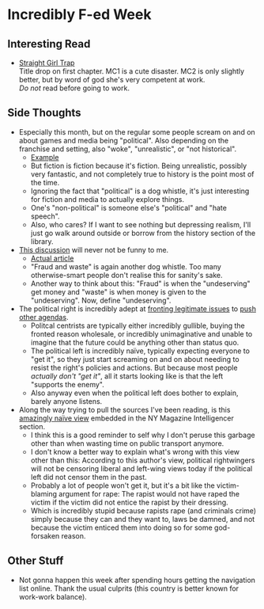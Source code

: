 #   Incredibly F-ed Week

##  Interesting Read

-   [Straight Girl Trap](https://tapas.io/series/straight-girl-trap/)\
    Title drop on first chapter.
    MC1 is a cute disaster.
    MC2 is only slightly better, but by word of god she's very competent at work.\
    *Do not* read before going to work.

##  Side Thoughts

-   Especially this month, but on the regular some people scream on and on about games and media being "political".
    Also depending on the franchise and setting, also "woke", "unrealistic", or "not historical".
    -   [Example](https://old.reddit.com/r/FinalFantasy/comments/1l4u05k/someone_said_that_they_hope_that_the_final/)
    -   But fiction is fiction because it's fiction.
        Being unrealistic, possibly very fantastic, and not completely true to history is the point most of the time.
    -   Ignoring the fact that "political" is a dog whistle,
        it's just interesting for fiction and media to actually explore things.
    -   One's "non-political" is someone else's "political" and "hate speech".
    -   Also, who cares?
        If I want to see nothing but depressing realism, I'll just go walk around outside or borrow from the history section of the library.
-   [This discussion](https://old.reddit.com/r/fednews/comments/1l5a2ln/former_doge_engineer_says_federal_waste_and_fraud/)
    will never not be funny to me.
    -   [Actual article](https://www.npr.org/2025/06/02/nx-s1-5417994/former-doge-engineer-shares-his-experience-working-for-the-cost-cutting-unit)
    -   "Fraud and waste" is again another dog whistle.
        Too many otherwise-smart people don't realise this for sanity's sake.
    -   Another way to think about this:
        "Fraud" is when the "undeserving" get money and "waste" is when money is given to the "undeserving".
        Now, define "undeserving".
-   The political right is incredibly adept at [fronting legitimate issues](https://www.bbc.com/news/articles/cr4zpnl2x3eo) to 
    [push other agendas](https://foreignpolicy.com/2025/04/03/trump-attacking-universities-funding-us-politics/).
    -   Politcal centrists are typically either incredibly gullible, buying the fronted reason wholesale,
        or incredibly unimaginative and unable to imagine that the future could be anything other than status quo.
    -   The political left is incredibly na&iuml;ve, typically expecting everyone to "get it",
        so they just start screaming on and on about needing to resist the right's policies and actions.
        But because most people _actually don't "get it"_, all it starts looking like is that the left "supports the enemy".
    -   Also anyway even when the political left does bother to explain, barely anyone listens.
-   Along the way trying to pull the sources I've been reading, is this 
    [amazingly na&iuml;ve view](https://nymag.com/intelligencer/article/trumps-attack-on-harvard-marks-new-phase-in-the-culture-war.html)
    embedded in the NY Magazine Intelligencer section.
    -   I think this is a good reminder to self why I don't peruse this garbage other than when wasting time on public transport anymore.
    -   I don't know a better way to explain what's wrong with this view other than this:
        According to this author's view, political rightwingers will not be censoring liberal and left-wing views today
        if the political left did not censor them in the past.
    -   Probably a lot of people won't get it, but it's a bit like the victim-blaming argument for rape:
        The rapist would not have raped the victim if the victim did not entice the rapist by their dressing.
    -   Which is incredibly stupid because rapists rape (and criminals crime) simply because they can and they want to,
        laws be damned, and not because the victim enticed them into doing so for some god-forsaken reason.

##  Other Stuff

-   Not gonna happen this week after spending hours getting the navigation list online.
    Thank the usual culprits (this country is better known for work-work balance).